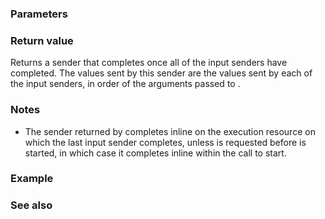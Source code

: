 {{cpp/execution/title|when_all}}
{{cpp/execution/navbar}}

{{ddcl|header=execution|since=c++26|
execution::sender auto when_all( execution::sender auto... inputs );
}}

===Parameters===
{{par begin}}
{{par|inputs|senders upon which the completion of {{tt|when_all}} is blocked. Can only include senders that can complete with a single set of values.}}
{{par end}}

===Return value===
Returns a sender that completes once all of the input senders have completed. The values sent by this sender are the values sent by each of the input senders, in order of the arguments passed to {{tt|when_all}}.

===Notes===
* The sender returned by {{tt|when_all}} completes inline on the execution resource on which the last input sender completes, unless {{tt|stop}} is requested before {{tt|when_all}} is started, in which case it completes inline within the call to start.

===Example===
{{example}}

===See also===
{{dsc begin}}
{{dsc inc|cpp/experimental/dsc when_all}}
{{dsc end}}

{{langlinks|de|es|ja|ru|zh}}